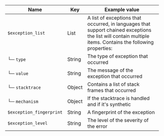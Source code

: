 | Name | Key | Example value |
|-----------|------|-------------|
| `$exception_list` | List | A list of exceptions that occurred, in languages that support chained exceptions the list will contain multiple items. Contains the following properties: |
| └─ `type` | String | The type of exception that occurred |
| └─ `value` | String | The message of the exception that occurred |
| └─ `stacktrace` | Object | Contains a list of stack frames that occurred |
| └─ `mechanism` | Object | If the stacktrace is handled and if it's synthetic |
| `$exception_fingerprint` | String | A fingerprint of the exception |
| `$exception_level` | String | The level of the severity of the error |
